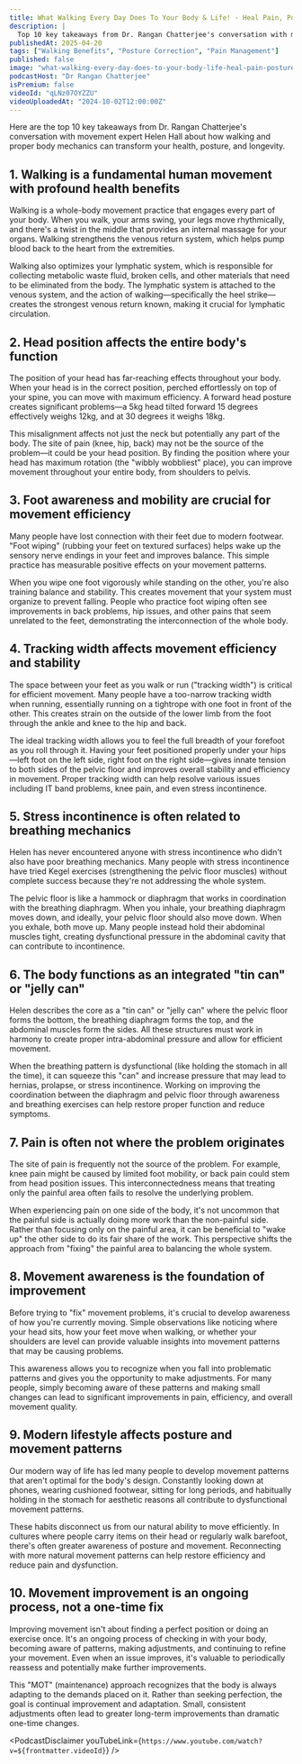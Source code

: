 ```yaml
---
title: What Walking Every Day Does To Your Body & Life! - Heal Pain, Posture & Longevity | Helen Hall
description: |
  Top 10 key takeaways from Dr. Rangan Chatterjee's conversation with movement expert Helen Hall about how walking and proper body mechanics can transform your health, posture, and longevity.
publishedAt: 2025-04-20
tags: ["Walking Benefits", "Posture Correction", "Pain Management"]
published: false
image: "what-walking-every-day-does-to-your-body-life-heal-pain-posture-longevity-helen-hall.jpg"
podcastHost: "Dr Rangan Chatterjee"
isPremium: false
videoId: "qLNz07OYZZU"
videoUploadedAt: "2024-10-02T12:00:00Z"
---
```



<PodcastSummaryPageLayout frontmatter={frontmatter}>

Here are the top 10 key takeaways from Dr. Rangan Chatterjee's conversation with movement expert Helen Hall about how walking and proper body mechanics can transform your health, posture, and longevity.

## 1. Walking is a fundamental human movement with profound health benefits

Walking is a whole-body movement practice that engages every part of your body. When you walk, your arms swing, your legs move rhythmically, and there's a twist in the middle that provides an internal massage for your organs. Walking strengthens the venous return system, which helps pump blood back to the heart from the extremities.

Walking also optimizes your lymphatic system, which is responsible for collecting metabolic waste fluid, broken cells, and other materials that need to be eliminated from the body. The lymphatic system is attached to the venous system, and the action of walking—specifically the heel strike—creates the strongest venous return known, making it crucial for lymphatic circulation.

## 2. Head position affects the entire body's function

The position of your head has far-reaching effects throughout your body. When your head is in the correct position, perched effortlessly on top of your spine, you can move with maximum efficiency. A forward head posture creates significant problems—a 5kg head tilted forward 15 degrees effectively weighs 12kg, and at 30 degrees it weighs 18kg.

This misalignment affects not just the neck but potentially any part of the body. The site of pain (knee, hip, back) may not be the source of the problem—it could be your head position. By finding the position where your head has maximum rotation (the "wibbly wobbliest" place), you can improve movement throughout your entire body, from shoulders to pelvis.

## 3. Foot awareness and mobility are crucial for movement efficiency

Many people have lost connection with their feet due to modern footwear. "Foot wiping" (rubbing your feet on textured surfaces) helps wake up the sensory nerve endings in your feet and improves balance. This simple practice has measurable positive effects on your movement patterns.

When you wipe one foot vigorously while standing on the other, you're also training balance and stability. This creates movement that your system must organize to prevent falling. People who practice foot wiping often see improvements in back problems, hip issues, and other pains that seem unrelated to the feet, demonstrating the interconnection of the whole body.

## 4. Tracking width affects movement efficiency and stability

The space between your feet as you walk or run ("tracking width") is critical for efficient movement. Many people have a too-narrow tracking width when running, essentially running on a tightrope with one foot in front of the other. This creates strain on the outside of the lower limb from the foot through the ankle and knee to the hip and back.

The ideal tracking width allows you to feel the full breadth of your forefoot as you roll through it. Having your feet positioned properly under your hips—left foot on the left side, right foot on the right side—gives innate tension to both sides of the pelvic floor and improves overall stability and efficiency in movement. Proper tracking width can help resolve various issues including IT band problems, knee pain, and even stress incontinence.

## 5. Stress incontinence is often related to breathing mechanics

Helen has never encountered anyone with stress incontinence who didn't also have poor breathing mechanics. Many people with stress incontinence have tried Kegel exercises (strengthening the pelvic floor muscles) without complete success because they're not addressing the whole system.

The pelvic floor is like a hammock or diaphragm that works in coordination with the breathing diaphragm. When you inhale, your breathing diaphragm moves down, and ideally, your pelvic floor should also move down. When you exhale, both move up. Many people instead hold their abdominal muscles tight, creating dysfunctional pressure in the abdominal cavity that can contribute to incontinence.

## 6. The body functions as an integrated "tin can" or "jelly can"

Helen describes the core as a "tin can" or "jelly can" where the pelvic floor forms the bottom, the breathing diaphragm forms the top, and the abdominal muscles form the sides. All these structures must work in harmony to create proper intra-abdominal pressure and allow for efficient movement.

When the breathing pattern is dysfunctional (like holding the stomach in all the time), it can squeeze this "can" and increase pressure that may lead to hernias, prolapse, or stress incontinence. Working on improving the coordination between the diaphragm and pelvic floor through awareness and breathing exercises can help restore proper function and reduce symptoms.

## 7. Pain is often not where the problem originates

The site of pain is frequently not the source of the problem. For example, knee pain might be caused by limited foot mobility, or back pain could stem from head position issues. This interconnectedness means that treating only the painful area often fails to resolve the underlying problem.

When experiencing pain on one side of the body, it's not uncommon that the painful side is actually doing more work than the non-painful side. Rather than focusing only on the painful area, it can be beneficial to "wake up" the other side to do its fair share of the work. This perspective shifts the approach from "fixing" the painful area to balancing the whole system.

## 8. Movement awareness is the foundation of improvement

Before trying to "fix" movement problems, it's crucial to develop awareness of how you're currently moving. Simple observations like noticing where your head sits, how your feet move when walking, or whether your shoulders are level can provide valuable insights into movement patterns that may be causing problems.

This awareness allows you to recognize when you fall into problematic patterns and gives you the opportunity to make adjustments. For many people, simply becoming aware of these patterns and making small changes can lead to significant improvements in pain, efficiency, and overall movement quality.

## 9. Modern lifestyle affects posture and movement patterns

Our modern way of life has led many people to develop movement patterns that aren't optimal for the body's design. Constantly looking down at phones, wearing cushioned footwear, sitting for long periods, and habitually holding in the stomach for aesthetic reasons all contribute to dysfunctional movement patterns.

These habits disconnect us from our natural ability to move efficiently. In cultures where people carry items on their head or regularly walk barefoot, there's often greater awareness of posture and movement. Reconnecting with more natural movement patterns can help restore efficiency and reduce pain and dysfunction.

## 10. Movement improvement is an ongoing process, not a one-time fix

Improving movement isn't about finding a perfect position or doing an exercise once. It's an ongoing process of checking in with your body, becoming aware of patterns, making adjustments, and continuing to refine your movement. Even when an issue improves, it's valuable to periodically reassess and potentially make further improvements.

This "MOT" (maintenance) approach recognizes that the body is always adapting to the demands placed on it. Rather than seeking perfection, the goal is continual improvement and adaptation. Small, consistent adjustments often lead to greater long-term improvements than dramatic one-time changes.

<PodcastDisclaimer
  youTubeLink={`https://www.youtube.com/watch?v=${frontmatter.videoId}`}
/>

</PodcastSummaryPageLayout>
